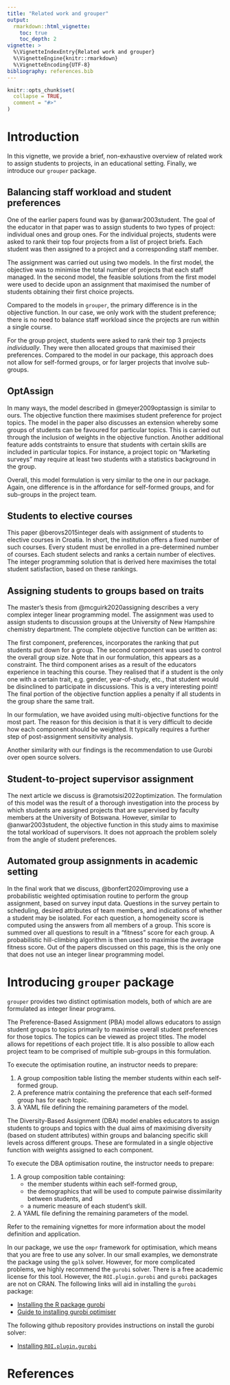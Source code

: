 ```yaml
---
title: "Related work and grouper"
output:
  rmarkdown::html_vignette:
    toc: true
    toc_depth: 2
vignette: >
  %\VignetteIndexEntry{Related work and grouper}
  %\VignetteEngine{knitr::rmarkdown}
  %\VignetteEncoding{UTF-8}
bibliography: references.bib
--- 
```



```r
knitr::opts_chunk$set(
  collapse = TRUE,
  comment = "#>"
)
```

# Introduction

In this vignette, we provide a brief, non-exhaustive overview of related work to 
assign students to projects, in an educational setting. Finally, we introduce 
our `grouper` package.

## Balancing staff workload and student preferences

One of the earlier papers found was by @anwar2003student. The goal of the educator
in that paper was to assign students to two types of project: individual ones 
and group ones. For the individual projects, students were asked to rank their top
four projects from a list of project briefs. Each student was then assigned to a 
project and a corresponding staff member.

The assignment was carried out using two models. In the first model, the
objective was to minimise the total number of projects that each staff managed.
In the second model, the feasible solutions from the first model were used to
decide upon an assignment that maximised the number of students obtaining their
first choice projects. 

Compared to the models in `grouper`, the primary difference is in the objective
function. In our case, we only work with the student preference; there is no
need to balance staff workload since the projects are run within a single
course.

For the group project, students were asked to rank their top 3 projects
*individually*. They were then allocated groups that maximised their preferences.
Compared to the model in our package, this approach does not allow for
self-formed groups, or for larger projects that involve sub-groups.

## OptAssign

In many ways, the model described in @meyer2009optassign is similar to ours. The
objective function there maximises student preference for project topics. The
model in the paper also discusses an extension whereby some groups of students
can be favoured for particular topics. This is carried out through the inclusion
of weights in the objective function. Another additional feature adds
contstraints to ensure that students with certain skills are included in
particular topics. For instance, a project topic on "Marketing surveys" may
require at least two students with a statistics background in the group.

Overall, this model formulation is very similar to the one in our package.
Again, one difference is in the affordance for self-formed groups, and for
sub-groups in the project team.

## Students to elective courses

This paper @berovs2015integer deals with assignment of students to elective
courses in Croatia. In short, the institution offers a fixed number of such
courses. Every student must be enrolled in a pre-determined number of courses.
Each student selects and ranks a certain number of electives. The integer
programming solution that is derived here maximises the total student
satisfaction, based on these rankings.

## Assigning students to groups based on traits

The master's thesis from @mcguirk2020assigning describes a very complex integer
linear programming model. The assignment was used to assign students to
discussion groups at the University of New Hampshire chemistry department. The
complete objective function can be written as:

\begin{eqnarray}
\text{Minmise:}\; \text{preferences} + \text{sizes} + \text{single-trait} + \text{shared-trait}
\end{eqnarray}

The first component, preferences, incorporates the ranking that put students put 
down for a group. The second component was used to control the overall group size. Note 
that in our formulation, this appears as a constraint. The third component arises 
as a result of the educators experience in teaching this course. They realised that 
if a student is the only one with a certain trait, e.g. gender, year-of-study, etc.,
that student would be disinclined to participate in discussions. This is a very 
interesting point! The final portion of the objective function applies a penalty if
all students in the group share the same trait.

In our formulation, we have avoided using multi-objective functions for the most
part. The reason for this decision is that it is very difficult to decide how each
component should be weighted. It typically requires a further step of post-assignment
sensitivity analysis.

Another similarity with our findings is the recommendation to use Gurobi over 
open source solvers.

## Student-to-project supervisor assignment

The next article we discuss is @ramotsisi2022optimization. The formulation of this 
model was the result of a thorough investigation into the process by which 
students are assigned projects that are supervised by faculty members at the 
University of Botswana. However, similar to @anwar2003student, the objective 
function in this study aims to maximise the total workload of supervisors. It 
does not approach the problem solely from the angle of student preferences.

## Automated group assignments in academic setting

In the final work that we discuss, @bonfert2020improving use a probabilistic 
weighted optimisation routine to perform the group assignment, based on survey 
input data. Questions in the survey pertain to scheduling, desired attributes 
of team members, and indications of whether a student may be isolated. For each
question, a homogeneity score is computed using the answers from all members of a 
group. This score is summed over all questions to result in a "fitness" score 
for each group. A probabilistic hill-climbing algorithm is then used to maximise 
the average fitness score. Out of the papers discussed on this page, this is 
the only one that does not use an integer linear programming model.

# Introducing `grouper` package

`grouper` provides two distinct optimisation models, both of which are are
formulated as integer linear programs.

The Preference-Based Assignment (PBA) model allows educators to assign student
groups to topics primarily to maximise overall student preferences for those
topics. The topics can be viewed as project titles. The model allows for
repetitions of each project title. It is also possible to allow each project
team to be comprised of multiple sub-groups in this formulation.

To execute the optimisation routine, an instructor needs to prepare:

1.  A group composition table listing the member students within each
    self-formed group.
2.  A preference matrix containing the preference that each self-formed 
    group has for each topic.
3.  A YAML file defining the remaining parameters of the model.

The Diversity-Based Assignment (DBA) model enables educators to assign students
to groups and topics with the dual aims of maximising diversity (based on
student attributes) within groups and balancing specific skill levels across
different groups. These are formulated in a single objective function with
weights assigned to each component.

To execute the DBA optimisation routine, the instructor needs to prepare:

1.  A group composition table containing:
    *   the member students within each self-formed group,
    *   the demographics that will be used to compute pairwise dissimilarity
        between students, and
    *   a numeric measure of each student's skill.
2.  A YAML file defining the remaining parameters of the model.

Refer to the remaining vignettes for more information about the model definition
and application. 

In our package, we use the `ompr` framework for optimisation, which means that
you are free to use any solver. In our small examples, we demonstrate the
package using the `gplk` solver. However, for more complicated problems, we
highly recommend the `gurobi` solver. There is a free academic license for this 
tool. However, the `ROI.plugin.gurobi` and `gurobi` packages are not on CRAN. The 
following links will aid in installing the `gurobi` package:

* [Installing the R package gurobi](https://docs.gurobi.com/projects/optimizer/en/current/reference/r/setup.html)
* [Guide to installing gurobi optimiser](https://cran.r-project.org/package=prioritizr/vignettes/gurobi_installation_guide.html)

The following github repository provides instructions on install the gurobi solver:

* [Installing `ROI.plugin.gurobi`](https://github.com/roigrp/ROI.plugin.gurobi)


# References

